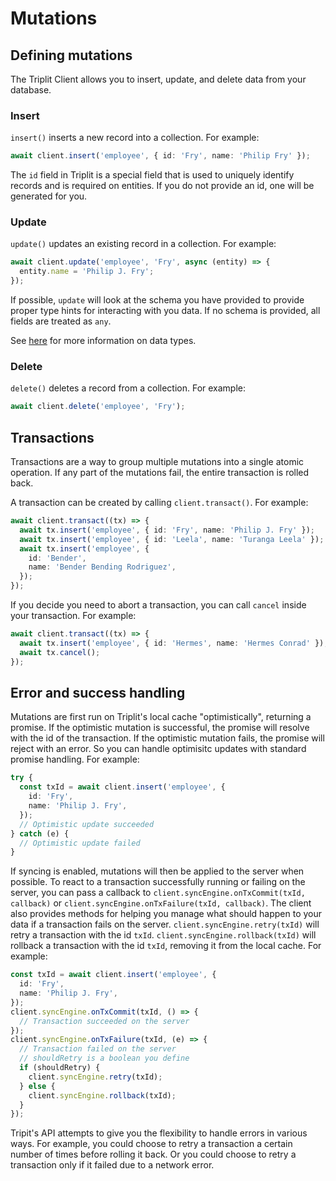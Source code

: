 
# Mutations

## Defining mutations

The Triplit Client allows you to insert, update, and delete data from your database.

### Insert

`insert()` inserts a new record into a collection. For example:

```typescript
await client.insert('employee', { id: 'Fry', name: 'Philip Fry' });
```

The `id` field in Triplit is a special field that is used to uniquely identify records and is required on entities. If you do not provide an id, one will be generated for you.

### Update

`update()` updates an existing record in a collection. For example:

```typescript
await client.update('employee', 'Fry', async (entity) => {
  entity.name = 'Philip J. Fry';
});
```

If possible, `update` will look at the schema you have provided to provide proper type hints for interacting with you data. If no schema is provided, all fields are treated as `any`.

See [here](/docs/schema#data-types) for more information on data types.

### Delete

`delete()` deletes a record from a collection. For example:

```typescript
await client.delete('employee', 'Fry');
```

## Transactions

Transactions are a way to group multiple mutations into a single atomic operation. If any part of the mutations fail, the entire transaction is rolled back.

A transaction can be created by calling `client.transact()`. For example:

```typescript
await client.transact((tx) => {
  await tx.insert('employee', { id: 'Fry', name: 'Philip J. Fry' });
  await tx.insert('employee', { id: 'Leela', name: 'Turanga Leela' });
  await tx.insert('employee', {
    id: 'Bender',
    name: 'Bender Bending Rodriguez',
  });
});
```

If you decide you need to abort a transaction, you can call `cancel` inside your transaction. For example:

```typescript
await client.transact((tx) => {
  await tx.insert('employee', { id: 'Hermes', name: 'Hermes Conrad' });
  await tx.cancel();
});
```

## Error and success handling

Mutations are first run on Triplit's local cache "optimistically", returning a promise. If the optimistic mutation is successful, the promise will resolve with the id of the transaction. If the optimistic mutation fails, the promise will reject with an error. So you can handle optimisitc updates with standard promise handling. For example:

```typescript
try {
  const txId = await client.insert('employee', {
    id: 'Fry',
    name: 'Philip J. Fry',
  });
  // Optimistic update succeeded
} catch (e) {
  // Optimistic update failed
}
```

If syncing is enabled, mutations will then be applied to the server when possible. To react to a transaction successfully running or failing on the server, you can pass a callback to `client.syncEngine.onTxCommit(txId, callback)` or `client.syncEngine.onTxFailure(txId, callback)`. The client also provides methods for helping you manage what should happen to your data if a transaction fails on the server. `client.syncEngine.retry(txId)` will retry a transaction with the id `txId`. `client.syncEngine.rollback(txId)` will rollback a transaction with the id `txId`, removing it from the local cache. For example:

```typescript
const txId = await client.insert('employee', {
  id: 'Fry',
  name: 'Philip J. Fry',
});
client.syncEngine.onTxCommit(txId, () => {
  // Transaction succeeded on the server
});
client.syncEngine.onTxFailure(txId, (e) => {
  // Transaction failed on the server
  // shouldRetry is a boolean you define
  if (shouldRetry) {
    client.syncEngine.retry(txId);
  } else {
    client.syncEngine.rollback(txId);
  }
});
```

Tripit's API attempts to give you the flexibility to handle errors in various ways. For example, you could choose to retry a transaction a certain number of times before rolling it back. Or you could choose to retry a transaction only if it failed due to a network error.
